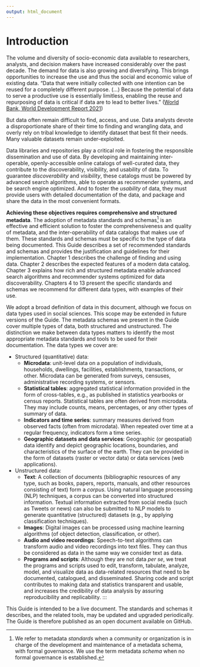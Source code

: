 ---
output: html_document
---

# Introduction {-}

The volume and diversity of socio-economic data available to researchers, analysts, and decision makers have increased considerably over the past decade. The demand for data is also growing and diversifying. This brings opportunities to increase the use and thus the social and economic value of existing data. "Data that were initially collected with one intention can be reused for a completely different purpose. (…) Because the potential of data to serve a productive use is essentially limitless, enabling the reuse and repurposing of data is critical if data are to lead to better lives.” ([World Bank, World Development Report 2021](https://www.worldbank.org/en/publication/wdr2021)) 

But data often remain difficult to find, access, and use. Data analysts devote a disproportionate share of their time to finding and wrangling data, and overly rely on tribal knowledge to identify dataset that best fit their needs. Many valuable datasets remain under-exploited.

Data libraries and repositories play a critical role in fostering the responsible dissemination and use of data. By developing and maintaining inter-operable, openly-accessible online catalogs of well-curated data, they contribute to the discoverability, visibility, and usability of data. To guarantee *discoverability* and *visibility*, these catalogs must be powered by advanced search algorithms, able to operate as recommender systems, and be search engine optimized. And to foster the *usability* of data, they must provide users with detailed documentation of the data, and package and share the data in the most convenient formats. 

**Achieving these objectives requires comprehensive and structured metadata**. The adoption of metadata standards and schemas[^1] is an effective and efficient solution to foster the comprehensiveness and quality of metadata, and the inter-operability of data catalogs that makes use of them. These standards and schemas must be specific to the type of data being documented. This Guide describes a set of recommended standards and schemas and provides the justification and guidelines for their implementation. Chapter 1 describes the challenge of finding and using data. Chapter 2 describes the expected features of a modern data catalog. Chapter 3 explains how rich and structured metadata enable advanced search algorithms and recommender systems optimized for data discoverability. Chapters 4 to 13 present the specific standards and schemas we recommend for different data types, with examples of their use.

We adopt a broad definition of data in this document, although we focus on data types used in social sciences. This scope may be extended in future versions of the Guide. The metadata schemas we present in the Guide cover multiple types of data, both structured and unstructured. The distinction we make between data types matters to identify the most appropriate metadata standards and tools to be used for their documentation. The data types we cover are: 

- Structured (quantitative) data:
  - **Microdata**: unit-level data on a population of individuals, households, dwellings, facilities, establishments, transactions, or other. Microdata can be generated from surveys, censuses, administrative recording systems, or sensors.
  - **Statistical tables**: aggregated statistical information provided in the form of cross-tables, e.g., as published in statistics yearbooks or census reports. Statistical tables are often derived from microdata. They may include counts, means, percentages, or any other types of summary of data.
  - **Indicators and time series**: summary measures derived from observed facts (often from microdata). When repeated over time at a regular frequency, indicators form a time series.
   - **Geographic datasets and data services**: Geographic (or geospatial) data identify and depict geographic locations, boundaries, and characteristics of the surface of the earth. They can be provided in the form of datasets (raster or vector data) or data services (web applications).
  
- Unstructured data: 
  - **Text**: A collection of documents (bibliographic resources of any type, such as books, papers, reports, manuals, and other resources consisting of text) form a *corpus*. Using natural language processing (NLP) techniques, a corpus can be converted into structured information. Textual information extracted from social media (such as Tweets or news) can also be submitted to NLP models to generate quantitative (structured) datasets (e.g., by applying classification techniques). 
  - **Images**: Digital images can be processed using machine learning algorithms (of object detection, classification, or other).  
  - **Audio and video recordings**: Speech-to-text algorithms can transform audio and video recordings into text files. They can thus be considered as data in the same way we consider text as data. 
  - **Programs and scripts**: Although they are not data *per se*, we treat the programs and scripts used to edit, transform, tabulate, analyze, model, and visualize data as data-related resources that need to be documented, catalogued, and disseminated. Sharing code and script contributes to making data and statistics transparent and usable, and increases the credibility of data analysis by assuring reproducibility and replicability.
:::

This Guide is intended to be a live document. The standards and schemas it describes, and the related tools, may be updated and upgraded periodically. The Guide is therefore published as an open document available on GitHub. 

[^1]: We refer to metadata *standards* when a community or organization is in charge of the development and maintenance of a metadata schema, with formal governance. We use the term metadata *schema* when no formal governance is established.  
